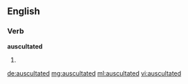 ==English==

===Verb===
'''auscultated'''

# {{past of|auscultate}}

[[de:auscultated]]
[[mg:auscultated]]
[[ml:auscultated]]
[[vi:auscultated]]